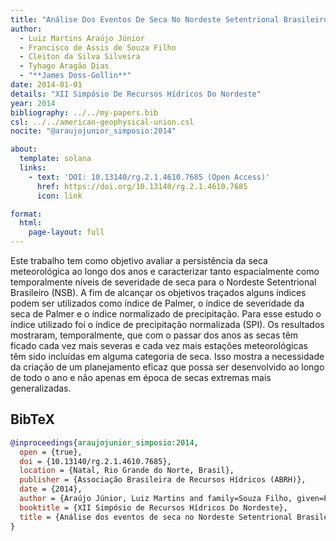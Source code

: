 ```yaml
---
title: "Análise Dos Eventos De Seca No Nordeste Setentrional Brasileiro Com Base No Índice De Precipitação Normalizada"
author:
  - Luiz Martins Araújo Júnior
  - Francisco de Assis de Souza Filho
  - Cleiton da Silva Silveira
  - Tyhago Aragão Dias
  - "**James Doss-Gollin**"
date: 2014-01-01
details: "XII Simpósio De Recursos Hídricos Do Nordeste"
year: 2014
bibliography: ../../my-papers.bib
csl: ../../american-geophysical-union.csl
nocite: "@araujojunior_simposio:2014"

about:
  template: solana
  links:
    - text: 'DOI: 10.13140/rg.2.1.4610.7685 (Open Access)'
      href: https://doi.org/10.13140/rg.2.1.4610.7685
      icon: link

format:
  html:
    page-layout: full
---
```


Este trabalho tem como objetivo avaliar a persistência da seca meteorológica ao longo dos anos e caracterizar tanto espacialmente como temporalmente níveis de severidade de seca para o Nordeste Setentrional Brasileiro (NSB). A fim de alcançar os objetivos traçados alguns índices podem ser utilizados como índice de Palmer, o índice de severidade da seca de Palmer e o índice normalizado de precipitação. Para esse estudo o índice utilizado foi o índice de precipitação normalizada (SPI). Os resultados mostraram, temporalmente, que com o passar dos anos as secas têm ficado cada vez mais severas e cada vez mais estações meteorológicas têm sido incluídas em alguma categoria de seca. Isso mostra a necessidade da criação de um planejamento eficaz que possa ser desenvolvido ao longo de todo o ano e não apenas em época de secas extremas mais generalizadas.

## BibTeX

```bibtex
@inproceedings{araujojunior_simposio:2014,
  open = {true},
  doi = {10.13140/rg.2.1.4610.7685},
  location = {Natal, Rio Grande do Norte, Brasil},
  publisher = {Associação Brasileira de Recursos Hídricos (ABRH)},
  date = {2014},
  author = {Araújo Júnior, Luiz Martins and family=Souza Filho, given=Francisco de Assis, prefix=de, useprefix=true and family=Silva Silveira, given=Cleiton, prefix=da, useprefix=true and Aragão Dias, Tyhago and Doss-Gollin, James},
  booktitle = {XII Simpósio de Recursos Hídricos Do Nordeste},
  title = {Análise dos eventos de seca no Nordeste Setentrional Brasileiro com base no índice de precipitação normalizada},
}
```
